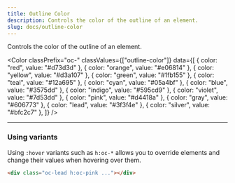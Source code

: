 ```yaml
---
title: Outline Color
description: Controls the color of the outline of an element.
slug: docs/outline-color
---
```


Controls the color of the outline of an element.

<Color
  classPrefix="oc-"
  classValues={["outline-color"]}
  data={[
    { color: "red", value: "#d73d3d" },
    { color: "orange", value: "#e06814" },
    { color: "yellow", value: "#d3a107" },
    { color: "green", value: "#1fb155" },
    { color: "teal", value: "#12a695" },
    { color: "cyan", value: "#05a4bf" },
    { color: "blue", value: "#3575dd" },
    { color: "indigo", value: "#595cd9" },
    { color: "violet", value: "#7d53dd" },
    { color: "pink", value: "#d4418a" },
    { color: "gray", value: "#606773" },
    { color: "lead", value: "#3f3f4e" },
    { color: "silver", value: "#bfc2c7" },
  ]}
/>

---

### Using variants

Using `:hover` variants such as `h:oc-*` allows you to override elements and change their values when hovering over them.

```html "h:oc-pink"
<div class="oc-lead h:oc-pink ..."></div>
```
